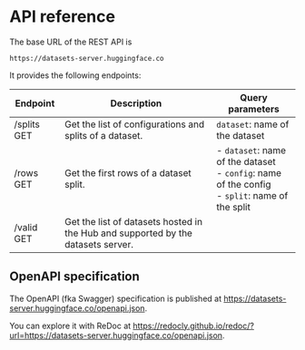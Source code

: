# API reference

The base URL of the REST API is

  ```
  https://datasets-server.huggingface.co
  ```

It provides the following endpoints:

| Endpoint | Description | Query parameters |
| --- | --- | --- |
| /splits GET | Get the list of configurations and splits of a dataset. | `dataset`: name of the dataset |
| /rows GET | Get the first rows of a dataset split. | - `dataset`: name of the dataset<br>- `config`: name of the config<br>- `split`: name of the split |
| /valid GET | Get the list of datasets hosted in the Hub and supported by the datasets server. | |

## OpenAPI specification

The OpenAPI (fka Swagger) specification is published at https://datasets-server.huggingface.co/openapi.json.

You can explore it with ReDoc at https://redocly.github.io/redoc/?url=https://datasets-server.huggingface.co/openapi.json.
